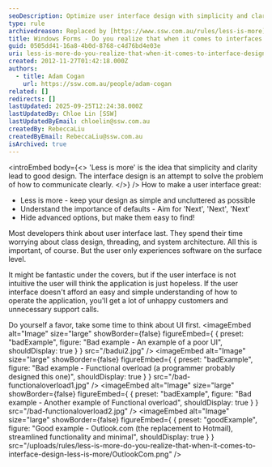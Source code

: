 ```yaml
---
seoDescription: Optimize user interface design with simplicity and clarity to provide an intuitive experience for users, improving overall application usability and reducing support calls.
type: rule
archivedreason: Replaced by [https://www.ssw.com.au/rules/less-is-more](/rules/less-is-more)
title: Windows Forms - Do you realize that when it comes to interfaces 'less is more'?
guid: 0505dd41-16a8-4b0d-8768-c4d76bd4e03e
uri: less-is-more-do-you-realize-that-when-it-comes-to-interface-design-less-is-more
created: 2012-11-27T01:42:18.000Z
authors:
  - title: Adam Cogan
    url: https://ssw.com.au/people/adam-cogan
related: []
redirects: []
lastUpdated: 2025-09-25T12:24:38.000Z
lastUpdatedBy: Chloe Lin [SSW]
lastUpdatedByEmail: chloelin@ssw.com.au
createdBy: RebeccaLiu
createdByEmail: RebeccaLiu@ssw.com.au
isArchived: true
---
```


<introEmbed
  body={<>
'Less is more' is the idea that simplicity and clarity lead to good design. The interface design is an attempt to solve the problem of how to communicate clearly.
  </>}
/>
How to make a user interface great:

* Less is more - keep your design as simple and uncluttered as possible
* Understand the importance of defaults - Aim for 'Next', 'Next', 'Next'
* Hide advanced options, but make them easy to find!

Most developers think about user interface last. They spend their time worrying about class design, threading, and system architecture. All this is important, of course. But the user only experiences software on the surface level.

It might be fantastic under the covers, but if the user interface is not intuitive the user will think the application is just hopeless. If the user interface doesn't afford an easy and simple understanding of how to operate the application, you'll get a lot of unhappy customers and unnecessary support calls.

Do yourself a favor, take some time to think about UI first.
<imageEmbed
  alt="Image"
  size="large"
  showBorder={false}
  figureEmbed={ {
    preset: "badExample",
    figure: "Bad example - An example of a poor UI",
    shouldDisplay: true
  } }
  src="/badui2.jpg"
/>
<imageEmbed
  alt="Image"
  size="large"
  showBorder={false}
  figureEmbed={ {
    preset: "badExample",
    figure: "Bad example - Functional overload (a programmer probably designed this one)",
    shouldDisplay: true
  } }
  src="/bad-functionaloverload1.jpg"
/>
<imageEmbed
  alt="Image"
  size="large"
  showBorder={false}
  figureEmbed={ {
    preset: "badExample",
    figure: "Bad example - Another example of Functional overload",
    shouldDisplay: true
  } }
  src="/bad-functionaloverload2.jpg"
/>
<imageEmbed
  alt="Image"
  size="large"
  showBorder={false}
  figureEmbed={ {
    preset: "goodExample",
    figure: "Good example - Outlook.com (the replacement to Hotmail), streamlined functionality and minimal",
    shouldDisplay: true
  } }
  src="/uploads/rules/less-is-more-do-you-realize-that-when-it-comes-to-interface-design-less-is-more/OutlookCom.png"
/>
